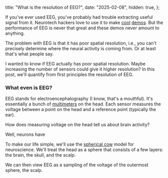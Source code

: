   title: "What is the resolution of EEG?",
  date: "2025-02-08",
  hidden: true,
};





<PostHeader title={metadata.title} date={metadata.date} draft />

If you've ever used EEG, you've probably had trouble extracting useful signal from it. Neurotech hackers love to use it to make [cool](https://x.com/perrikaryal/status/1817597037203816541) [demos](https://youtu.be/_46AoSnHCRo?si=NU3U6fbNqZbvme5Q). But the performance of EEG is never that great and these demos never amount to anything.

The problem with EEG is that it has poor spatial resolution, i.e., you can't precisely determine where the neural activity is coming from. Or at least that's what people say.

I wanted to know if EEG actually has poor spatial resolution. Maybe increasing the number of sensors could give it higher resolution? In this post, we'll quantify from first principles the resolution of EEG.

### What even is EEG?
EEG stands for electroencephalography (I know, that's a mouthful). It's essentially a bunch of [multimeters](https://en.wikipedia.org/wiki/Multimeter) on the head. Each sensor measures the voltage between a point on the head and a reference point (typically the ear).

<CenteredImg src={eegHeadset} alt="eeg headset" />

How does measuring voltage on the head tell us about brain activity?

Well, neurons have 

To make our life simple, we'll use the [spherical cow](https://en.wikipedia.org/wiki/Spherical_cow) model for neuroscience. We'll treat the head as a sphere that consists of a few layers: the brain, the skull, and the scalp. 

<CenteredImg src={threeLayerImg} alt="3 layers of head" className="h-64" />

We can then view EEG as a sampling of the voltage of the outermost sphere, the scalp.